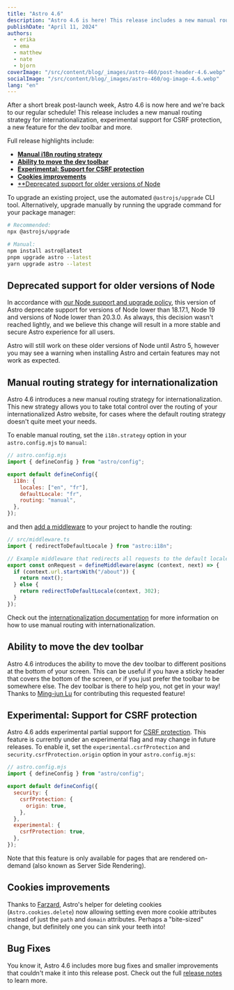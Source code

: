 ```yaml
---
title: "Astro 4.6"
description: "Astro 4.6 is here! This release includes a new manual routing strategy for internationalization, the ability to move the dev toolbar, experimental support for CSRF protection, and more."
publishDate: "April 11, 2024"
authors:
  - erika
  - ema
  - matthew
  - nate
  - bjorn
coverImage: "/src/content/blog/_images/astro-460/post-header-4.6.webp"
socialImage: "/src/content/blog/_images/astro-460/og-image-4.6.webp"
lang: "en"
---
```



<BlogSummary>
  After a short break post-launch week, Astro 4.6 is now here and we're back to our regular schedule! This release includes a new manual routing strategy for internationalization, experimental support for CSRF protection, a new feature for the dev toolbar and more.
</BlogSummary>

Full release highlights include:

- [**Manual i18n routing strategy**](#manual-routing-strategy-for-internationalization)
- [**Ability to move the dev toolbar**](#ability-to-move-the-dev-toolbar)
- [**Experimental: Support for CSRF protection**](#experimental-support-for-csrf-protection)
- [**Cookies improvements**](#cookies-improvements)
- [**Deprecated support for older versions of Node](#deprecated-support-for-older-versions-of-node)

To upgrade an existing project, use the automated `@astrojs/upgrade` CLI tool. Alternatively, upgrade manually by running the upgrade command for your package manager:

```sh
# Recommended:
npx @astrojs/upgrade

# Manual:
npm install astro@latest
pnpm upgrade astro --latest
yarn upgrade astro --latest
```

## Deprecated support for older versions of Node

In accordance with [our Node support and upgrade policy](https://docs.astro.build/en/upgrade-astro/#nodejs-support-and-upgrade-policies), this version of Astro deprecate support for versions of Node lower than 18.17.1, Node 19 and versions of Node lower than 20.3.0. As always, this decision wasn't reached lightly, and we believe this change will result in a more stable and secure Astro experience for all users.

Astro will still work on these older versions of Node until Astro 5, however you may see a warning when installing Astro and certain features may not work as expected.

## Manual routing strategy for internationalization

Astro 4.6 introduces a new manual routing strategy for internationalization. This new strategy allows you to take total control over the routing of your internationalized Astro website, for cases where the default routing strategy doesn't quite meet your needs.

To enable manual routing, set the `i18n.strategy` option in your `astro.config.mjs` to `manual`:

```js
// astro.config.mjs
import { defineConfig } from "astro/config";

export default defineConfig({
  i18n: {
    locales: ["en", "fr"],
    defaultLocale: "fr",
    routing: "manual",
  },
});
```

and then [add a middleware](https://docs.astro.build/en/guides/middleware/) to your project to handle the routing:

```ts
// src/middleware.ts
import { redirectToDefaultLocale } from "astro:i18n";

// Example middleware that redirects all requests to the default locale apart for the /about page
export const onRequest = defineMiddleware(async (context, next) => {
  if (context.url.startsWith("/about")) {
    return next();
  } else {
    return redirectToDefaultLocale(context, 302);
  }
});
```

Check out the [internationalization documentation](https://docs.astro.build/en/guides/internationalization/) for more information on how to use manual routing with internationalization.

## Ability to move the dev toolbar

Astro 4.6 introduces the ability to move the dev toolbar to different positions at the bottom of your screen. This can be useful if you have a sticky header that covers the bottom of the screen, or if you just prefer the toolbar to be somewhere else. The dev toolbar is there to help you, not get in your way! Thanks to [Ming-jun Lu](https://github.com/mingjunlu) for contributing this requested feature!

## Experimental: Support for CSRF protection

Astro 4.6 adds experimental partial support for [CSRF protection](https://developer.mozilla.org/en-US/docs/Glossary/CSRF). This feature is currently under an experimental flag and may change in future releases. To enable it, set the `experimental.csrfProtection` and `security.csrfProtection.origin` option in your `astro.config.mjs`:

```js
// astro.config.mjs
import { defineConfig } from "astro/config";

export default defineConfig({
  security: {
    csrfProtection: {
      origin: true,
    },
  },
  experimental: {
    csrfProtection: true,
  },
});
```

Note that this feature is only available for pages that are rendered on-demand (also known as Server Side Rendering).

## Cookies improvements

Thanks to [Farzard](https://github.com/fshafiee), Astro's helper for deleting cookies (`Astro.cookies.delete`) now allowing setting even more cookie attributes instead of just the `path` and `domain` attributes. Perhaps a "bite-sized" change, but definitely one you can sink your teeth into!

## Bug Fixes

You know it, Astro 4.6 includes more bug fixes and smaller improvements that couldn't make it into this release post. Check out the full [release notes](https://github.com/withastro/astro/blob/refs/heads/main/packages/astro/CHANGELOG.md#460) to learn more.
